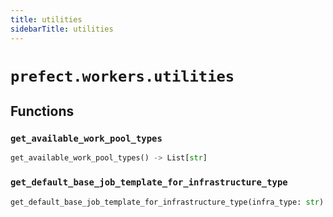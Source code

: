 ```yaml
---
title: utilities
sidebarTitle: utilities
---
```


# `prefect.workers.utilities`

## Functions

### `get_available_work_pool_types` <sup><a href="https://github.com/prefecthq/prefect/blob/main/src/prefect/workers/utilities.py#L11" target="_blank"><Icon icon="github" style="width: 14px; height: 14px;" /></a></sup>

```python
get_available_work_pool_types() -> List[str]
```

### `get_default_base_job_template_for_infrastructure_type` <sup><a href="https://github.com/prefecthq/prefect/blob/main/src/prefect/workers/utilities.py#L32" target="_blank"><Icon icon="github" style="width: 14px; height: 14px;" /></a></sup>

```python
get_default_base_job_template_for_infrastructure_type(infra_type: str) -> Optional[Dict[str, Any]]
```
